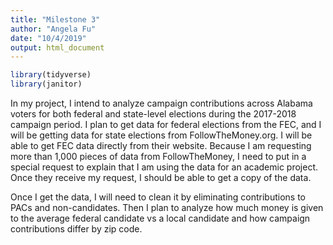 ```yaml
---
title: "Milestone 3"
author: "Angela Fu"
date: "10/4/2019"
output: html_document
---
```


```r
library(tidyverse)
library(janitor)
```

In my project, I intend to analyze campaign contributions across Alabama voters for both federal and state-level elections during the 2017-2018 campaign period. I plan to get data for federal elections from the FEC, and I will be getting data for state elections from FollowTheMoney.org. I will be able to get FEC data directly from their website. Because I am requesting more than 1,000 pieces of data from FollowTheMoney, I need to put in a special request to explain that I am using the data for an academic project. Once they receive my request, I should be able to get a copy of the data.

Once I get the data, I will need to clean it by eliminating contributions to PACs and non-candidates. Then I plan to  analyze how much money is given to the average federal candidate vs a local candidate and how campaign contributions differ by zip code.  